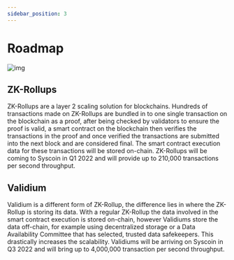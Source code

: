 ```yaml
---
sidebar_position: 3
---
```


# Roadmap

![img](../../images/nevm-roadmap.png)

## ZK-Rollups

ZK-Rollups are a layer 2 scaling solution for blockchains. Hundreds of transactions made on ZK-Rollups are bundled in to one single transaction on the blockchain as a proof, after being checked by validators to ensure the proof is valid, a smart contract on the blockchain then verifies the transactions in the proof and once verified the transactions are submitted into the next block and  are considered final. The smart contract execution data for these transactions will be stored on-chain. ZK-Rollups will be coming to Syscoin in Q1 2022 and will provide up to 210,000 transactions per second throughput.

## Validium

Validium is a different form of ZK-Rollup, the difference lies in where the ZK-Rollup is storing its data. With a regular ZK-Rollup the data involved in the smart contract execution is stored on-chain, however Validiums store the data off-chain, for example using decentralized storage or a Data Availability Committee that has selected, trusted data safekeepers. This drastically increases the scalability. Validiums will be arriving on Syscoin in Q3 2022 and will bring up to 4,000,000 transaction per second throughput.
